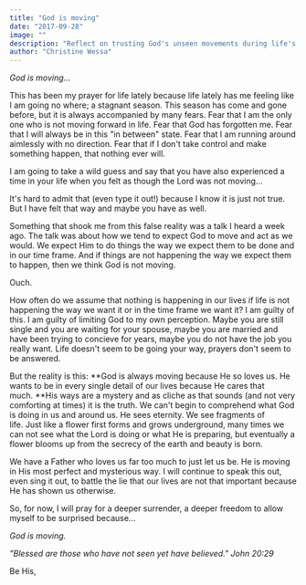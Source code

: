 ```yaml
---
title: "God is moving"
date: "2017-09-28"
image: ""
description: "Reflect on trusting God's unseen movements during life's stagnant seasons and the journey of faith."
author: "Christine Wessa"
---
```


_God is moving..._

This has been my prayer for life lately because life lately has me feeling like I am going no where; a stagnant season. This season has come and gone before, but it is always accompanied by many fears. Fear that I am the only one who is not moving forward in life. Fear that God has forgotten me. Fear that I will always be in this "in between" state. Fear that I am running around aimlessly with no direction. Fear that if I don't take control and make something happen, that nothing ever will.

I am going to take a wild guess and say that you have also experienced a time in your life when you felt as though the Lord was not moving...

It's hard to admit that (even type it out!) because I know it is just not true. But I have felt that way and maybe you have as well.

Something that shook me from this false reality was a talk I heard a week ago. The talk was about how we tend to expect God to move and act as we would. We expect Him to do things the way we expect them to be done and in our time frame. And if things are not happening the way we expect them to happen, then we think God is not moving.

Ouch.

How often do we assume that nothing is happening in our lives if life is not happening the way we want it or in the time frame we want it? I am guilty of this. I am guilty of limiting God to my own perception. Maybe you are still single and you are waiting for your spouse, maybe you are married and have been trying to concieve for years, maybe you do not have the job you really want. Life doesn't seem to be going your way, prayers don't seem to be answered.

But the reality is this: **God is always moving because He so loves us. He wants to be in every single detail of our lives because He cares that much. **His ways are a mystery and as cliche as that sounds (and not very comforting at times) it is the truth. We can't begin to comprehend what God is doing in us and around us. He sees eternity. We see fragments of life. Just like a flower first forms and grows underground, many times we can not see what the Lord is doing or what He is preparing, but eventually a flower blooms up from the secrecy of the earth and beauty is born.

We have a Father who loves us far too much to just let us be. He is moving in His most perfect and mysterious way. I will continue to speak this out, even sing it out, to battle the lie that our lives are not that important because He has shown us otherwise.

So, for now, I will pray for a deeper surrender, a deeper freedom to allow myself to be surprised because...

_God is moving._

_"Blessed are those who have not seen yet have believed." John 20:29_

Be His,
